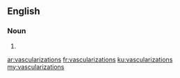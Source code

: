 ==English==

===Noun===
{{head|en|plural}}

# {{plural of|vascularization|lang=en}}

[[ar:vascularizations]]
[[fr:vascularizations]]
[[ku:vascularizations]]
[[my:vascularizations]]